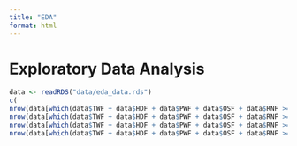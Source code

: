 ```yaml
---
title: "EDA"
format: html
---
```


# Exploratory Data Analysis 

```r
data <- readRDS("data/eda_data.rds")
c(
nrow(data[which(data$TWF + data$HDF + data$PWF + data$OSF + data$RNF >= 2),]),
nrow(data[which(data$TWF + data$HDF + data$PWF + data$OSF + data$RNF >= 3),]),
nrow(data[which(data$TWF + data$HDF + data$PWF + data$OSF + data$RNF >= 4),]),
nrow(data[which(data$TWF + data$HDF + data$PWF + data$OSF + data$RNF >= 5),]))
```

